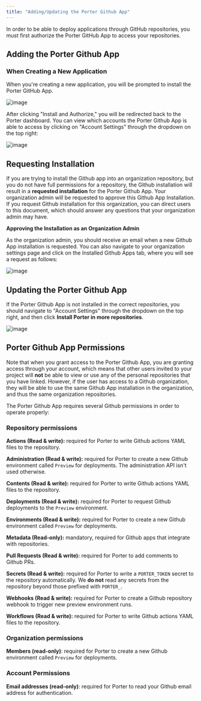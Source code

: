 ```yaml
---
title: "Adding/Updating the Porter Github App"
---
```


In order to be able to deploy applications through GitHub repositories, you must first authorize the Porter GitHub App to access your repositories.

## Adding the Porter Github App[](#adding-the-porter-github-app "Direct link to heading")

### When Creating a New Application[](#when-creating-a-new-project "Direct link to heading")

When you're creating a new application, you will be prompted to install the Porter GitHub App.

![image](https://imagedelivery.net/l4LYM_vOYKe7O1NCT_Nc_g/4f7f6e3a-c1fc-4868-bb4b-b8d59a3bea00/large)

After clicking "Install and Authorize," you will be redirected back to the Porter dashboard. You can view which accounts the Porter Github App is able to access by clicking on "Account Settings" through the dropdown on the top right:

![image](https://imagedelivery.net/l4LYM_vOYKe7O1NCT_Nc_g/7bd23937-3bae-402b-24cd-65d2a63a0b00/large)

## Requesting Installation[](#requesting-installation "Direct link to heading")

If you are trying to install the Github app into an organization repository, but you do not have full permissions for a repository, the Github installation will result in a **requested installation** for the Porter Github App. Your organization admin will be requested to approve this Github App Installation. If you request Github installation for this organization, you can direct users to this document, which should answer any questions that your organization admin may have.

**Approving the Installation as an Organization Admin**

As the organization admin, you should receive an email when a new Github App installation is requested. You can also navigate to your organization settings page and click on the Installed Github Apps tab, where you will see a request as follows:

![image](https://imagedelivery.net/l4LYM_vOYKe7O1NCT_Nc_g/72751615-685b-4a0a-9506-2a82d0efa000/large)

## Updating the Porter Github App[](#updating-the-porter-github-app "Direct link to heading")

If the Porter Github App is not installed in the correct repositories, you should navigate to "Account Settings" through the dropdown on the top right, and then click **Install Porter in more repositories**.

![image](https://imagedelivery.net/l4LYM_vOYKe7O1NCT_Nc_g/235c2839-3b43-49e4-a6c2-fc51c583a600/large)

## Porter Github App Permissions[](#porter-github-app-permissions "Direct link to heading")

Note that when you grant access to the Porter Github App, you are granting access through your account, which means that other users invited to your project will **not** be able to view or use any of the personal repositories that you have linked. However, if the user has access to a Github organization, they will be able to use the same Github App installation in the organization, and thus the same organization repositories.

The Porter Github App requires several Github permissions in order to operate properly:

### Repository permissions[](#repository-permissions "Direct link to heading")

**Actions (Read & write):** required for Porter to write Github actions YAML files to the repository.

**Administration (Read & write):** required for Porter to create a new Github environment called `Preview` for deployments. The administration API isn't used otherwise.

**Contents (Read & write):** required for Porter to write Github actions YAML files to the repository.

**Deployments (Read & write):** required for Porter to request Github deployments to the `Preview` environment.

**Environments (Read & write):** required for Porter to create a new Github environment called `Preview` for deployments.

**Metadata (Read-only):** mandatory, required for Github apps that integrate with repositories.

**Pull Requests (Read & write):** required for Porter to add comments to Github PRs.

**Secrets (Read & write):** required for Porter to write a `PORTER_TOKEN` secret to the repository automatically. We **do not** read any secrets from the repository beyond those prefixed with `PORTER_`.

**Webhooks (Read & write):** required for Porter to create a Github repository webhook to trigger new preview environment runs.

**Workflows (Read & write):** required for Porter to write Github actions YAML files to the repository.

### Organization permissions[](#organization-permissions "Direct link to heading")

**Members (read-only)**: required for Porter to create a new Github environment called `Preview` for deployments.

### Account Permissions[](#account-permissions "Direct link to heading")

**Email addresses (read-only)**: required for Porter to read your Github email address for authentication.